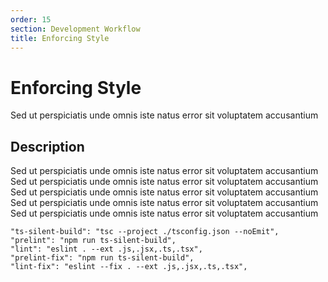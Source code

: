 ```yaml
---
order: 15
section: Development Workflow
title: Enforcing Style
---
```


# Enforcing Style

Sed ut perspiciatis unde omnis iste natus error sit voluptatem accusantium

## Description

Sed ut perspiciatis unde omnis iste natus error sit voluptatem accusantium
Sed ut perspiciatis unde omnis iste natus error sit voluptatem accusantium
Sed ut perspiciatis unde omnis iste natus error sit voluptatem accusantium
Sed ut perspiciatis unde omnis iste natus error sit voluptatem accusantium
Sed ut perspiciatis unde omnis iste natus error sit voluptatem accusantium

```
"ts-silent-build": "tsc --project ./tsconfig.json --noEmit",
"prelint": "npm run ts-silent-build",
"lint": "eslint . --ext .js,.jsx,.ts,.tsx",
"prelint-fix": "npm run ts-silent-build",
"lint-fix": "eslint --fix . --ext .js,.jsx,.ts,.tsx",
```
